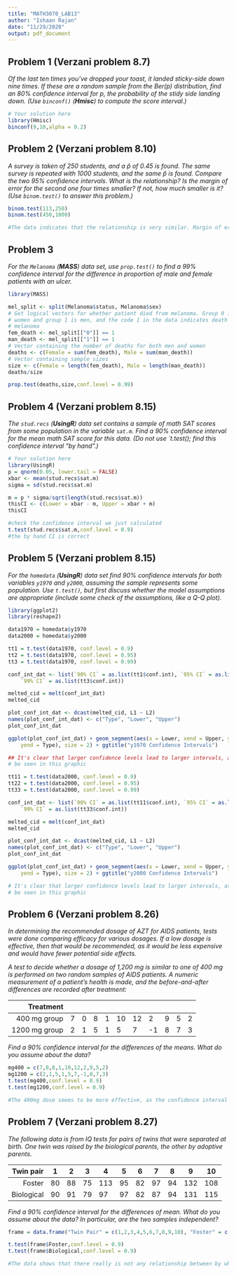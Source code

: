 ---
title: "MATH3070_LAB13"
author: "Ishaan Rajan"
date: "11/29/2020"
output: pdf_document
---

## Problem 1 (Verzani problem 8.7)
*Of the last ten times you've dropped your toast, it landed sticky-side down nine times. If these are a random sample from the $\text{Ber}(p)$ distribution, find an 80% confidence interval for $p$, the probability of the stidy side landing down. (Use `binconf()` (**Hmisc**) to compute the score interval.)*

```{r, tidy = TRUE,message=FALSE}
# Your solution here
library(Hmisc)
binconf(9,10,alpha = 0.2)

```

## Problem 2 (Verzani problem 8.10)
*A survey is taken of 250 students, and a $\hat{p}$ of 0.45 is found. The same survey is repeated with 1000 students, and the same $\hat{p}$ is found. Compare the two 95% confidence intervals. What is the relationship? Is the margin of error for the second one four times smaller? If not, how much smaller is it? (Use `binom.test()` to answer this problem.)*

```{r, tidy = TRUE,message=FALSE}
binom.test(113,250)
binom.test(450,1000)

#The data indicates that the relationship is very similar. Margin of error for test 1: about 6.3%. Margin of error for test 2 is about 3.1%. The margin of error for the second test is about 2 times smaller. 
```

## Problem 3
*For the `Melanoma` (**MASS**) data set, use `prop.test()` to find a 99% confidence interval for the difference in proportion of male and female patients with an ulcer.*

```{r, tidy = TRUE,message=FALSE}
library(MASS)

mel_split <- split(Melanoma$status, Melanoma$sex)
# Get logical vectors for whether patient died from melanoma. Group 0 is
# women and group 1 is men, and the code 1 in the data indicates death from
# melanoma
fem_death <- mel_split[["0"]] == 1
man_death <- mel_split[["1"]] == 1
# Vector containing the number of deaths for both men and women
deaths <- c(Female = sum(fem_death), Male = sum(man_death))
# Vector containing sample sizes
size <- c(Female = length(fem_death), Male = length(man_death))
deaths/size

prop.test(deaths,size,conf.level = 0.99)
```

## Problem 4 (Verzani problem 8.15)
*The `stud.recs` (**UsingR**) data set contains a sample of math SAT scores from some population in the variable `sat.m`. Find a 90% confidence interval for the mean math SAT score for this data. (Do not use `t.test(); find this confidence interval "by hand".)*

```{r, tidy = TRUE,message=FALSE}
# Your solution here
library(UsingR)
p = qnorm(0.05, lower.tail = FALSE)
xbar <- mean(stud.recs$sat.m)
sigma = sd(stud.recs$sat.m)

m = p * sigma/sqrt(length(stud.recs$sat.m))
thisCI <- c(Lower = xbar - m, Upper = xbar + m)
thisCI

#check the confidence interval we just calculated
t.test(stud.recs$sat.m,conf.level = 0.9)
#the by hand CI is correct

```

## Problem 5 (Verzani problem 8.15)
*For the `homedata` (**UsingR**) data set find 90% confidence intervals for both variables `y1970` and `y2000`, assuming the sample represents some population. Use `t.test()`, but first discuss whether the model assumptions are appropriate (include some check of the assumptions, like a Q-Q plot).*

```{r, tidy = TRUE,message=FALSE}
library(ggplot2)
library(reshape2)

data1970 = homedata$y1970
data2000 = homedata$y2000

tt1 = t.test(data1970, conf.level = 0.9)
tt2 = t.test(data1970, conf.level = 0.95)
tt3 = t.test(data1970, conf.level = 0.99)

conf_int_dat <- list(`90% CI` = as.list(tt1$conf.int), `95% CI` = as.list(tt2$conf.int), 
    `99% CI` = as.list(tt3$conf.int))

melted_cid = melt(conf_int_dat)
melted_cid

plot_conf_int_dat <- dcast(melted_cid, L1 ~ L2)
names(plot_conf_int_dat) <- c("Type", "Lower", "Upper")
plot_conf_int_dat

ggplot(plot_conf_int_dat) + geom_segment(aes(x = Lower, xend = Upper, y = Type, 
    yend = Type), size = 2) + ggtitle("y1970 Confidence Intervals")

## It's clear that larger confidence levels lead to larger intervals, as can
# be seen in this graphic

tt11 = t.test(data2000, conf.level = 0.9)
tt22 = t.test(data2000, conf.level = 0.95)
tt33 = t.test(data2000, conf.level = 0.99)

conf_int_dat <- list(`90% CI` = as.list(tt11$conf.int), `95% CI` = as.list(tt22$conf.int), 
    `99% CI` = as.list(tt33$conf.int))

melted_cid = melt(conf_int_dat)
melted_cid

plot_conf_int_dat <- dcast(melted_cid, L1 ~ L2)
names(plot_conf_int_dat) <- c("Type", "Lower", "Upper")
plot_conf_int_dat

ggplot(plot_conf_int_dat) + geom_segment(aes(x = Lower, xend = Upper, y = Type, 
    yend = Type), size = 2) + ggtitle("y2000 Confidence Intervals")

# It's clear that larger confidence levels lead to larger intervals, as can
# be seen in this graphic

```

## Problem 6 (Verzani problem 8.26)
*In determining the recommended dosage of AZT for AIDS patients, tests were done comparing efficacy for various dosages. If a low dosage is effective, then that would be recommended, as it would be less expensive and would have fewer potential side effects.*

*A test to decide whether a dosage of 1,200 mg is similar to one of 400 mg is performed on two random samples of AIDS patients. A numeric measurement of a patient's health is made, and the before-and-after differences are recorded after treatment:*

|Treatment      |   |   |   |   |    |    |    |   |   |   |
|--------------:|---|---|---|---|----|----|----|---|---|---|
| 400 mg group  | 7 | 0 | 8 | 1 | 10 | 12 | 2  | 9 | 5 | 2 |
| 1200 mg group | 2 | 1 | 5 | 1 | 5  | 7  | -1 | 8 | 7 | 3 |

*Find a 90% confidence interval for the differences of the means. What do you assume about the data?*

```{r, tidy = TRUE,message=FALSE}
mg400 = c(7,0,8,1,10,12,2,9,5,2)
mg1200 = c(2,1,5,1,5,7,-1,8,7,3)
t.test(mg400,conf.level = 0.9)
t.test(mg1200,conf.level = 0.9)

#The 400mg dose seems to be more effective, as the confidence interval includes higher numeric measurements of a patients health than the 1200mg dose. 

```

## Problem 7 (Verzani problem 8.27)
*The following data is from IQ tests for pairs of twins that were separated at birth. One twin was raised by the biological parents, the other by adoptive parents.*

| Twin pair  | 1  | 2  | 3  | 4   | 5  | 6  | 7  | 8  | 9   | 10  |
|-----------:|----|----|----|-----|----|----|----|----|-----|-----|
| Foster     | 80 | 88 | 75 | 113 | 95 | 82 | 97 | 94 | 132 | 108 |
| Biological | 90 | 91 | 79 | 97  | 97 | 82 | 87 | 94 | 131 | 115 |

*Find a 90% confidence interval for the differences of mean. What do you assume about the data? In particular, are the two samples independent?*

```{r, tidy = TRUE,message=FALSE}
frame = data.frame("Twin Pair" = c(1,2,3,4,5,6,7,8,9,10), "Foster" = c(80,88,75,113,95,82,97,94,132,108), Biological = c(90,91,79,97,97,82,87,94,131,115))

t.test(frame$Foster,conf.level = 0.9)
t.test(frame$Biological,conf.level = 0.9)

#The data shows that there really is not any relationship between by what family a separated twin was raised and the IQ level of each twin respectively due to the confidence intervals being pretty much the same. 
```